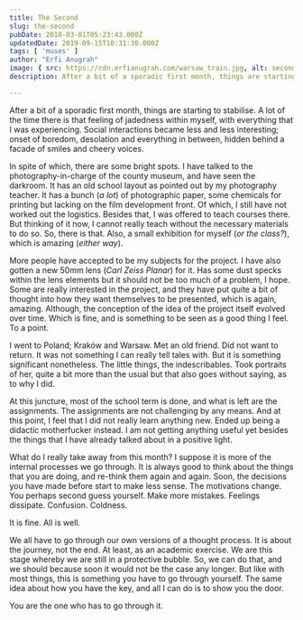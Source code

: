 ```yaml
---
title: The Second
slug: the-second
pubDate: 2018-03-01T05:23:43.000Z
updatedDate: 2019-09-15T10:31:30.000Z
tags: [ 'muses' ]
author: "Erfi Anugrah"
image: { src: https://cdn.erfianugrah.com/warsaw_train.jpg, alt: second_1, positionx: 30%, positiony: 40% }
description: After a bit of a sporadic first month, things are starting to stabilise. A lot of the time there is that feeling of jadedness within myself, with everything that I was experiencing. Social interactions became less and less interesting; onset of boredom, desolation and everything in between, hidden behind a facade of smiles and cheery voices.

---
```


After a bit of a sporadic first month, things are starting to stabilise. A lot of the time there is that feeling of jadedness within myself, with everything that I was experiencing. Social interactions became less and less interesting; onset of boredom, desolation and everything in between, hidden behind a facade of smiles and cheery voices.

In spite of which, there are some bright spots. I have talked to the photography-in-charge of the county museum, and have seen the darkroom. It has an old school layout as pointed out by my photography teacher. It has a bunch (*a lot*) of photographic paper, some chemicals for printing but lacking on the film development front. Of which, I still have not worked out the logistics. Besides that, I was offered to teach courses there. But thinking of it now, I cannot really teach without the necessary materials to do so. So, there is that. Also, a small exhibition for myself (*or the class?*), which is amazing (*either way*).

More people have accepted to be my subjects for the project. I have also gotten a new 50mm lens (*Carl Zeiss Planar*) for it. Has some dust specks within the lens elements but it should not be too much of a problem, I hope. Some are really interested in the project, and they have put quite a bit of thought into how they want themselves to be presented, which is again, amazing. Although, the conception of the idea of the project itself evolved over time. Which is fine, and is something to be seen as a good thing I feel. To a point.

I went to Poland; Kraków and Warsaw. Met an old friend. Did not want to return. It was not something I can really tell tales with. But it is something significant nonetheless. The little things, the indescribables. Took portraits of her, quite a bit more than the usual but that also goes without saying, as to why I did.

At this juncture, most of the school term is done, and what is left are the assignments. The assignments are not challenging by any means. And at this point, I feel that I did not really learn anything new. Ended up being a didactic motherfucker instead. I am not getting anything useful yet besides the things that I have already talked about in a positive light.

What do I really take away from this month? I suppose it is more of the internal processes we go through. It is always good to think about the things that you are doing, and re-think them again and again. Soon, the decisions you have made before start to make less sense. The motivations change. You perhaps second guess yourself. Make more mistakes. Feelings dissipate. Confusion. Coldness.

It is fine. All is well.

We all have to go through our own versions of a thought process. It is about the journey, not the end. At least, as an academic exercise. We are this stage whereby we are still in a protective bubble. So, we can do that, and we should because soon it would not be the case any longer. But like with most things, this is something you have to go through yourself. The same idea about how you have the key, and all I can do is to show you the door.

You are the one who has to go through it.